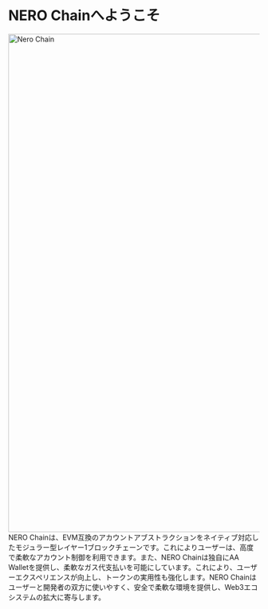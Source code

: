 # NERO Chainへようこそ

<div style={{ height: '2rem' }} />
<div style={{ textAlign: 'center' }}>
  <img src="/assets/nerohero.jpg" alt="Nero Chain" width="1000" />
</div>
NERO Chainは、EVM互換のアカウントアブストラクションをネイティブ対応したモジュラー型レイヤー1ブロックチェーンです。これによりユーザーは、高度で柔軟なアカウント制御を利用できます。また、NERO Chainは独自にAA Walletを提供し、柔軟なガス代支払いを可能にしています。これにより、ユーザーエクスペリエンスが向上し、トークンの実用性も強化します。NERO Chainはユーザーと開発者の双方に使いやすく、安全で柔軟な環境を提供し、Web3エコシステムの拡大に寄与します。